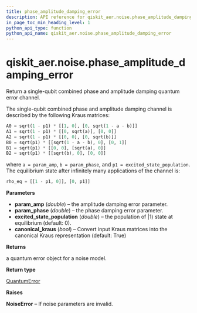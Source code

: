 ```yaml
---
title: phase_amplitude_damping_error
description: API reference for qiskit_aer.noise.phase_amplitude_damping_error
in_page_toc_min_heading_level: 1
python_api_type: function
python_api_name: qiskit_aer.noise.phase_amplitude_damping_error
---
```


<span id="qiskit-aer-noise-phase-amplitude-damping-error" />

# qiskit\_aer.noise.phase\_amplitude\_damping\_error

<Function id="qiskit_aer.noise.phase_amplitude_damping_error" isDedicatedPage={true} github="https://github.com/qiskit/qiskit-aer/tree/stable/0.12/qiskit_aer/noise/errors/standard_errors.py" signature="phase_amplitude_damping_error(param_amp, param_phase, excited_state_population=0, canonical_kraus=True)">
  Return a single-qubit combined phase and amplitude damping quantum error channel.

  The single-qubit combined phase and amplitude damping channel is described by the following Kraus matrices:

  ```python
  A0 = sqrt(1 - p1) * [[1, 0], [0, sqrt(1 - a - b)]]
  A1 = sqrt(1 - p1) * [[0, sqrt(a)], [0, 0]]
  A2 = sqrt(1 - p1) * [[0, 0], [0, sqrt(b)]]
  B0 = sqrt(p1) * [[sqrt(1 - a - b), 0], [0, 1]]
  B1 = sqrt(p1) * [[0, 0], [sqrt(a), 0]]
  B2 = sqrt(p1) * [[sqrt(b), 0], [0, 0]]
  ```

  where `a = param_amp`, `b = param_phase`, and `p1 = excited_state_population`. The equilibrium state after infinitely many applications of the channel is:

  ```python
  rho_eq = [[1 - p1, 0]], [0, p1]]
  ```

  **Parameters**

  *   **param\_amp** (*double*) – the amplitude damping error parameter.
  *   **param\_phase** (*double*) – the phase damping error parameter.
  *   **excited\_state\_population** (*double*) – the population of $|1\rangle$ state at equilibrium (default: 0).
  *   **canonical\_kraus** (*bool*) – Convert input Kraus matrices into the canonical Kraus representation (default: True)

  **Returns**

  a quantum error object for a noise model.

  **Return type**

  [QuantumError](qiskit_aer.noise.QuantumError "qiskit_aer.noise.QuantumError")

  **Raises**

  **NoiseError** – If noise parameters are invalid.
</Function>

